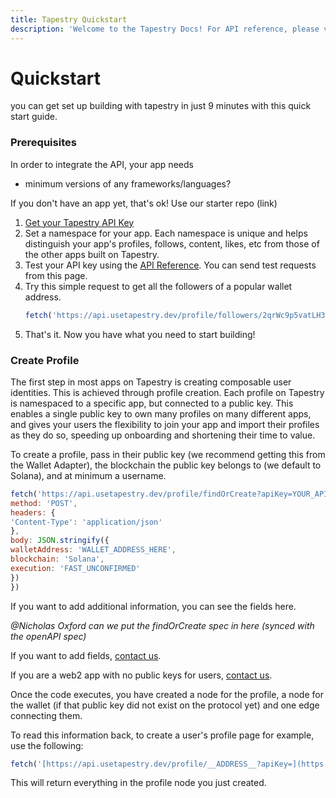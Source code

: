 ```yaml
---
title: Tapestry Quickstart
description: 'Welcome to the Tapestry Docs! For API reference, please visit [https://api.usetapestry.dev/docs](https://api.usetapestry.dev/docs)'
---
```


# Quickstart

you can get set up building with tapestry in just 9 minutes with this quick start guide. 

### Prerequisites

In order to integrate the API, your app needs 

- minimum versions of any frameworks/languages?

If you don't have an app yet, that's ok! Use our starter repo (link)

1. [Get your Tapestry API Key](https://app.usetapestry.dev/)
2. Set a namespace for your app. Each namespace is unique and helps distinguish your app's profiles, follows, content, likes, etc from those of the other apps built on Tapestry.
3. Test your API key using the [API Reference](https://api.usetapestry.dev/docs). You can send test requests from this page.
4. Try this simple request to get all the followers of a popular wallet address.
    ```jsx
    fetch('https://api.usetapestry.dev/profile/followers/2qrWc9p5vatLH3kp4CiVXrdQ4V293d8qzmg4ziez6T4k?apiKey=YOUR_API_KEY')
    ```
5. That's it. Now you have what you need to start building!

### Create Profile

The first step in most apps on Tapestry is creating composable user identities. This is achieved through profile creation. Each profile on Tapestry is namespaced to a specific app, but connected to a public key. This enables a single public key to own many profiles on many different apps, and gives your users the flexibility to join your app and import their profiles as they do so, speeding up onboarding and shortening their time to value.

To create a profile, pass in their public key (we recommend getting this from the Wallet Adapter), the blockchain the public key belongs to (we default to Solana), and at minimum a username.

```jsx
fetch('https://api.usetapestry.dev/profile/findOrCreate?apiKey=YOUR_API_KEY', {
method: 'POST',
headers: {
'Content-Type': 'application/json'
},
body: JSON.stringify({
walletAddress: 'WALLET_ADDRESS_HERE',
blockchain: 'Solana',
execution: 'FAST_UNCONFIRMED'
})
})
```

If you want to add additional information, you can see the fields here.

*@Nicholas Oxford can we put the findOrCreate spec in here (synced with the openAPI spec)*

If you want to add fields, [contact us](mailto:nemo@primitives.xyz). 

If you are a web2 app with no public keys for users, [contact us](mailto:nemo@primitives.xyz).

Once the code executes, you have created a node for the profile, a node for the wallet (if that public key did not exist on the protocol yet) and one edge connecting them.

To read this information back, to create a user's profile page for example, use the following:

```jsx
fetch('[https://api.usetapestry.dev/profile/__ADDRESS__?apiKey=](https://api.usetapestry.dev/profile/__ADDRESS__?apiKey=)')
```

This will return everything in the profile node you just created.